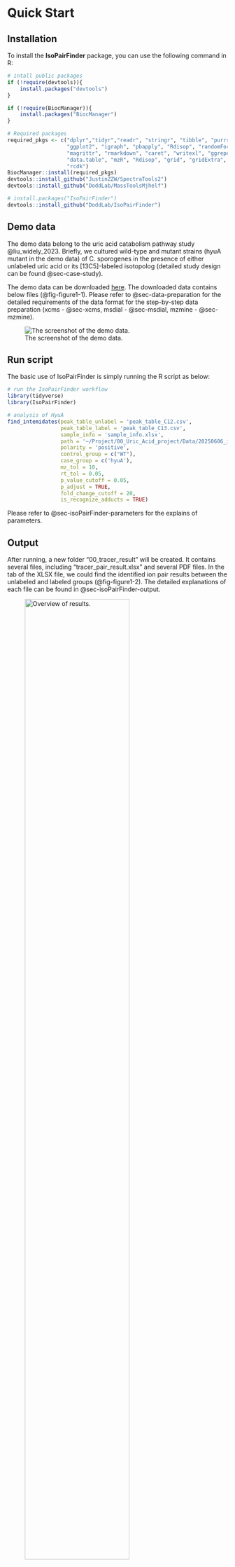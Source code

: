 # Quick Start {#sec-quick-start}

## Installation
To install the **IsoPairFinder** package, you can use the following command in R:
```r
# intall public packages
if (!require(devtools)){
    install.packages("devtools")
}

if (!require(BiocManager)){
    install.packages("BiocManager")
}

# Required packages
required_pkgs <- c("dplyr","tidyr","readr", "stringr", "tibble", "purrr",
                   "ggplot2", "igraph", "pbapply", "Rdisop", "randomForest", "pryr", 
                   "magrittr", "rmarkdown", "caret", "writexl", "ggrepel", "crayon", 
                   "data.table", "mzR", "Rdisop", "grid", "gridExtra", "RaMS", "knitr",
                   "rcdk")
BiocManager::install(required_pkgs)
devtools::install_github("JustinZZW/SpectraTools2")
devtools::install_github("DoddLab/MassToolsMjhelf")

# install.packages("IsoPairFinder")
devtools::install_github("DoddLab/IsoPairFinder")
```

## Demo data
The demo data belong to the uric acid catabolism pathway study @liu_widely_2023. Briefly, we cultured wild-type and mutant strains (hyuA mutant in the demo data) of C. sporogenes in the presence of either unlabeled uric acid or its [13C5]-labeled isotopolog (detailed study design can be found @sec-case-study). 

The demo data can be downloaded [here](https://github.com/DoddLab/IsoPairFinder_demo_data). The downloaded data contains below files (@fig-figure1-1). Please refer to @sec-data-preparation for the detailed requirements of the data format for the step-by-step data preparation (xcms - @sec-xcms, msdial - @sec-msdial, mzmine - @sec-mzmine). 

![The screenshot of the demo data.](/images/figure1_1.png){.align-center #fig-figure1-1}

## Run script
The basic use of IsoPairFinder is simply running the R script as below:

```r

# run the IsoPairFinder workflow
library(tidyverse)
library(IsoPairFinder)

# analysis of HyuA 
find_intemidates(peak_table_unlabel = 'peak_table_C12.csv',
                 peak_table_label = 'peak_table_C13.csv',
                 sample_info = 'sample_info.xlsx',
                 path = '~/Project/00_Uric_Acid_project/Data/20250606_isopairfind_test/Demo_data_msdial/',
                 polarity = 'positive',
                 control_group = c("WT"),
                 case_group = c('hyuA'),
                 mz_tol = 10,
                 rt_tol = 0.05,
                 p_value_cutoff = 0.05,
                 p_adjust = TRUE,
                 fold_change_cutoff = 20,
                 is_recognize_adducts = TRUE)

```    

Please refer to @sec-isoPairFinder-parameters for the explains of parameters. 

## Output
After running, a new folder “00_tracer_result” will be created. It contains several files, including “tracer_pair_result.xlsx” and several PDF files. In the tab of the XLSX file, we could find the identified ion pair results between the unlabeled and labeled groups (@fig-figure1-2). The detailed explanations of each file can be found in @sec-isoPairFinder-output.

![Overview of results.](/images/figure1_2.png){width=75% .align-center #fig-figure1-2}